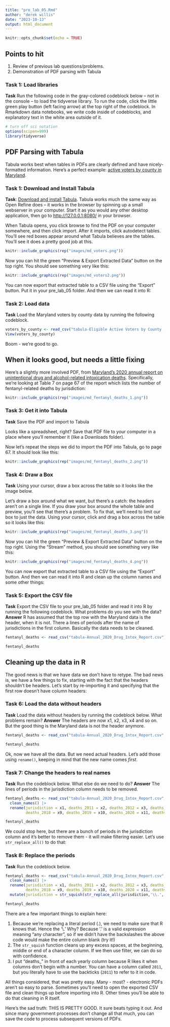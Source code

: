 ```yaml
---
title: "pre_lab_05.Rmd"
author: "derek willis"
date: "2023-10-13"
output: html_document
---
```


```r
knitr::opts_chunk$set(echo = TRUE)
```

## Points to hit

1.  Review of previous lab questions/problems.
2.  Demonstration of PDF parsing with Tabula

### Task 1: Load libraries

**Task** Run the following code in the gray-colored codeblock below -- not in the console -- to load the tidyverse library. To run the code, click the little green play button (left facing arrow) at the top right of the codeblock. In Rmarkdown data notebooks, we write code inside of codeblocks, and explanatory text in the white area outside of it.

```r
# turn off sci notation
options(scipen=999)
library(tidyverse)
```

## PDF Parsing with Tabula

Tabula works best when tables in PDFs are clearly defined and have nicely-formatted information. Here's a perfect example: [active voters by county in Maryland](https://www.elections.maryland.gov/press_room/2022_stats/GG22/Eligible%20Active%20Voters%20by%20County%20-%20GG22.pdf).

### Task 1: Download and Install Tabula

**Task**: [Download and install Tabula](https://tabula.technology/). Tabula works much the same way as Open Refine does -- it works in the browser by spinning up a small webserver in your computer. Start it as you would any other desktop application, then go to <http://127.0.0.1:8080/> in your browser.

When Tabula opens, you click browse to find the PDF on your computer somewhere, and then click import. After it imports, click autodetect tables. You'll see red boxes appear around what Tabula believes are the tables. You'll see it does a pretty good job at this.

```r
knitr::include_graphics(rep("images/md_voters.png"))
```

Now you can hit the green "Preview & Export Extracted Data" button on the top right. You should see something very like this:

```r
knitr::include_graphics(rep("images/md_voters2.png"))
```

You can now export that extracted table to a CSV file using the "Export" button. Put it in your pre_lab_05 folder. And then we can read it into R:

### Task 2: Load data

**Task** Load the Maryland voters by county data by running the following codeblock.

```r
voters_by_county <- read_csv("tabula-Eligible Active Voters by County - GG22.csv")
View(voters_by_county)
```

Boom - we're good to go.

## When it looks good, but needs a little fixing

Here's a slightly more involved PDF, from [Maryland's 2020 annual report on unintentional drug and alcohol-related intoxication deaths](https://health.maryland.gov/vsa/Documents/Overdose/Annual_2020_Drug_Intox_Report.pdf). Specifically, we're looking at Table 7 on page 67 of the report which lists the number of fentanyl-related deaths by jurisdiction:

```r
knitr::include_graphics(rep("images/md_fentanyl_deaths_1.png"))
```

### Task 3: Get it into Tabula

**Task** Save the PDF and import to Tabula

Looks like a spreadsheet, right? Save that PDF file to your computer in a place where you'll remember it (like a Downloads folder).

Now let's repeat the steps we did to import the PDF into Tabula, go to page 67. It should look like this:

```r
knitr::include_graphics(rep("images/md_fentanyl_deaths_2.png"))
```

### Task 4: Draw a Box

**Task** Using your cursor, draw a box across the table so it looks like the image below.

Let's draw a box around what we want, but there's a catch: the headers aren't on a single line. If you draw your box around the whole table and preview, you'll see that there's a problem. To fix that, we'll need to limit our box to just the data. Using your cursor, click and drag a box across the table so it looks like this:

```r
knitr::include_graphics(rep("images/md_fentanyl_deaths_3.png"))
```

Now you can hit the green "Preview & Export Extracted Data" button on the top right. Using the "Stream" method, you should see something very like this:

```r
knitr::include_graphics(rep("images/md_fentanyl_deaths_4.png"))
```

You can now export that extracted table to a CSV file using the "Export" button. And then we can read it into R and clean up the column names and some other things:

### Task 5: Export the CSV file

**Task** Export the CSV file to your pre_lab_05 folder and read it into R by running the following codeblock. What problems do you see with the data? **Answer** R has assumed that the top row with the Maryland data is the header, when it is not. There a lines of periods after the name of jurisdictions in the first column. Basically the data needs to be cleaned.

```r
fentanyl_deaths <- read_csv("tabula-Annual_2020_Drug_Intox_Report.csv") |> clean_names()

fentanyl_deaths
```

## Cleaning up the data in R

The good news is that we have data we don't have to retype. The bad news is, we have a few things to fix, starting with the fact that the headers shouldn't be headers. Let's start by re-importing it and specifying that the first row doesn't have column headers:

### Task 6: Load the data without headers

**Task** Load the data without headers by running the codeblock below. What problems remain? **Answer** 
The headers are now x1, x2, x3, x4 and so on. But the good thing is the Maryland data is not the header anymore.

```r
fentanyl_deaths <- read_csv("tabula-Annual_2020_Drug_Intox_Report.csv", col_names = FALSE) |> clean_names()

fentanyl_deaths
```

Ok, now we have all the data. But we need actual headers. Let's add those using `rename()`, keeping in mind that the new name comes *first*.

### Task 7: Change the headers to real names

**Task** Run the codeblock below. What else do we need to do? **Answer** The lines of periods in the jurisdiction column needs to be removed.

```r
fentanyl_deaths <- read_csv("tabula-Annual_2020_Drug_Intox_Report.csv", col_names = FALSE) |> 
  clean_names() |> 
  rename(jurisdiction = x1, deaths_2011 = x2, deaths_2012 = x3, deaths_2013 = x4, deaths_2014 = x5, deaths_2015 = x6, deaths_2016 = x7, deaths_2017 = x8, 
         deaths_2018 = x9, deaths_2019 = x10, deaths_2020 = x11, deaths_total = x12)

fentanyl_deaths
```

We could stop here, but there are a bunch of periods in the jurisdiction column and it's better to remove them - it will make filtering easier. Let's use `str_replace_all()` to do that:

### Task 8: Replace the periods

**Task** Run the codeblock below.

```r
fentanyl_deaths <- read_csv("tabula-Annual_2020_Drug_Intox_Report.csv", col_names = FALSE) |> 
  clean_names() |> 
  rename(jurisdiction = x1, deaths_2011 = x2, deaths_2012 = x3, deaths_2013 = x4, deaths_2014 = x5, deaths_2015 = x6, deaths_2016 = x7, deaths_2017 = x8, 
         deaths_2018 = x9, deaths_2019 = x10, deaths_2020 = x11, deaths_total = x12) |> 
  mutate(jurisdiction = str_squish(str_replace_all(jurisdiction,'\\.','')))

fentanyl_deaths
```

There are a few important things to explain here:

1.  Because we're replacing a literal period (.), we need to make sure that R knows that. Hence the '\\.' Why? Because '.' is a valid expression meaning "any character", so if we didn't have the backslashes the above code would make the entire column blank (try it!)
2.  The `str_squish` function cleans up any excess spaces, at the beginning, middle or end of a character column. If we then use filter, we can do so with confidence.
3.  I put "deaths\_" in front of each yearly column because R likes it when columns don't begin with a number. You can have a column called `2011`, but you literally have to use the backticks (`2011`) to refer to it in code.

All things considered, that was pretty easy. Many - most? - electronic PDFs aren't so easy to parse. Sometimes you'll need to open the exported CSV file and clean things up before importing into R. Other times you'll be able to do that cleaning in R itself.

Here's the sad truth: THIS IS PRETTY GOOD. It sure beats typing it out. And since many government processes don't change all that much, you can save the code to process subsequent versions of PDFs.
